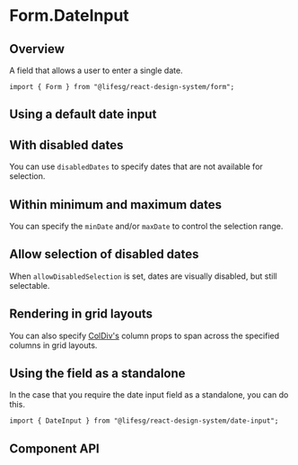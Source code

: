 
<Meta of={FormDateInputStories} />

# Form.DateInput

## Overview

A field that allows a user to enter a single date.

```tsx
import { Form } from "@lifesg/react-design-system/form";
```

## Using a default date input

<Canvas of={FormDateInputStories.Default} />

## With disabled dates

You can use `disabledDates` to specify dates that are not available for selection.

<Canvas of={FormDateInputStories.WithDisabledDates} />

## Within minimum and maximum dates

You can specify the `minDate` and/or `maxDate` to control the selection range.

<Canvas of={FormDateInputStories.MinAndMaxDates} />

## Allow selection of disabled dates

When `allowDisabledSelection` is set, dates are visually disabled, but still selectable.

<Canvas of={FormDateInputStories.AllowDisabledSelection} />

## Rendering in grid layouts

You can also specify [ColDiv's](/docs/getting-started-layout-column-divs--docs)
column props to span across the specified columns in grid layouts.

<Canvas of={FormDateInputStories.RenderingInGridLayout} />

## Using the field as a standalone

In the case that you require the date input field as a standalone, you can do this.

```tsx
import { DateInput } from "@lifesg/react-design-system/date-input";
```

<Canvas of={FormDateInputStories.StandaloneUsage} />

## Component API

<PropsTable />
